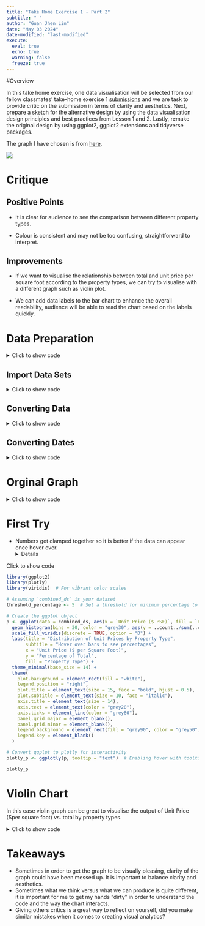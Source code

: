 ```yaml
---
title: "Take Home Exercise 1 - Part 2"
subtitle: " "
author: "Guan Jhen Lin"
date: "May 03 2024"
date-modified: "last-modified"
execute: 
  eval: true
  echo: true
  warning: false
  freeze: true
---
```


#Overview

In this take home exercise, one data visualisation will be selected from our fellow classmates' take-home exercise 1 [submissions](https://isss608-ay2023-24apr.netlify.app/take-home_ex/th_ex01#peer-learning) and we are task to provide critic on the submission in terms of clarity and aesthetics. Next, prepare a sketch for the alternative design by using the data visualisation design principles and best practices from Lesson 1 and 2. Lastly, remake the original design by using ggplot2, ggplot2 extensions and tidyverse packages.

The graph I have chosen is from [here](https://isss608-zjho008.netlify.app/take-home_ex/take-home_ex01/take-home_ex01).

![](images/zijun.png)

# Critique

::: panel:tabset
## Positive Points

-   It is clear for audience to see the comparison between different property types.

-   Colour is consistent and may not be too confusing, straightforward to interpret.

## Improvements

-   If we want to visualise the relationship between total and unit price per square foot according to the property types, we can try to visualise with a different graph such as violin plot.

-   We can add data labels to the bar chart to enhance the overall readability, audience will be able to read the chart based on the labels quickly.
:::

# Data Preparation
<details>

<summary>Click to show code</summary>
```r
pacman::p_load(tidyverse, scales, patchwork, ggtext, DT)
```
</details>

::: panel-tabset
## Import Data Sets

<details>

<summary>Click to show code</summary>
```r
ds1 <- read_csv("data/ds1.csv")
ds2 <- read_csv("data/ds2.csv")
ds3 <- read_csv("data/ds3.csv")
ds4 <- read_csv("data/ds4.csv")
ds5 <- read_csv("data/ds5.csv")
```
</details>


## Converting Data
<details>

<summary>Click to show code</summary>
```r

prepare_dataset <- function(ds) {
  colSums(is.na(ds))
  ds <- na.omit(ds)
  
  ds$`Type of Sale` <- tolower(as.character(ds$`Type of Sale`))
  ds$`Type of Sale` <- ifelse(ds$`Type of Sale` %in% c("new sale", "resale"), ds$`Type of Sale`, "other")
  ds$`Type of Sale` <- as.factor(ds$`Type of Sale`)
  
  ds$`Property Type` <- as.factor(ds$`Property Type`)
  
  ds$`Transacted Price ($)` <- as.numeric(gsub("[^0-9.]", "", ds$`Transacted Price ($)`, perl = TRUE))
  ds$`Area (SQFT)` <- as.numeric(gsub("[^0-9.]", "", ds$`Area (SQFT)`, perl = TRUE))
  ds$`Unit Price ($ PSF)` <- as.numeric(gsub("[^0-9.]", "", ds$`Unit Price ($ PSF)`, perl = TRUE))
  
  return(ds)
}

# Apply the function to each dataset
ds1 <- prepare_dataset(ds1)
ds2 <- prepare_dataset(ds2)
ds3 <- prepare_dataset(ds3)
ds4 <- prepare_dataset(ds4)
ds5 <- prepare_dataset(ds5)

# Combine the datasets
combined_ds <- rbind(ds1, ds2, ds3, ds4, ds5)


```
</details>

## Converting Dates
<details>

<summary>Click to show code</summary>
```r
# Convert Sale Date to Date format
ds1$`Sale Date` <- dmy(ds1$`Sale Date`)
ds2$`Sale Date` <- dmy(ds2$`Sale Date`)
ds3$`Sale Date` <- dmy(ds3$`Sale Date`)
ds4$`Sale Date` <- dmy(ds4$`Sale Date`)
ds5$`Sale Date` <- dmy(ds5$`Sale Date`)
```
</details>

:::

# Orginal Graph 
<details>

<summary>Click to show code</summary>
```r
library(ggplot2)

# Assuming `private_property_data` is your combined dataset
ggplot(data = combined_ds, aes(x = `Unit Price ($ PSF)`, fill = `Property Type`)) +
  geom_histogram(bins = 20, color = "grey30")

```
</details>

# First Try

-   Numbers get clamped together so it is better if the data can appear once hover over.
<details>

<summary>Click to show code</summary>
```r
library(ggplot2)
library(plotly)
library(viridis)  # For vibrant color scales

# Assuming `combined_ds` is your dataset
threshold_percentage <- 5  # Set a threshold for minimum percentage to display text

# Create the ggplot object
p <- ggplot(data = combined_ds, aes(x = `Unit Price ($ PSF)`, fill = `Property Type`, text = sprintf("Percentage: %.2f%%", ..count../sum(..count..)*100))) +
  geom_histogram(bins = 30, color = "grey30", aes(y = ..count../sum(..count..)*100), alpha = 0.8) +
  scale_fill_viridis(discrete = TRUE, option = "D") +
  labs(title = "Distribution of Unit Prices by Property Type",
       subtitle = "Hover over bars to see percentages",
       x = "Unit Price ($ per Square Foot)",
       y = "Percentage of Total",
       fill = "Property Type") +
  theme_minimal(base_size = 14) +
  theme(
    plot.background = element_rect(fill = "white"),
    legend.position = "right",
    plot.title = element_text(size = 15, face = "bold", hjust = 0.5),
    plot.subtitle = element_text(size = 10, face = "italic"),
    axis.title = element_text(size = 14),
    axis.text = element_text(color = "grey20"),
    axis.ticks = element_line(color = "grey80"),
    panel.grid.major = element_blank(),
    panel.grid.minor = element_blank(),
    legend.background = element_rect(fill = "grey90", color = "grey50", size = 0.5, linetype = "solid"),
    legend.key = element_blank()
  )

# Convert ggplot to plotly for interactivity
plotly_p <- ggplotly(p, tooltip = "text")  # Enabling hover with tooltip argument

plotly_p

```
</details>

# Violin Chart

In this case violin graph can be great to visualise the output of Unit Price (\$per square foot) vs. total by property types.

<details>

<summary>Click to show code</summary>
```r
# Assuming `combined_ds` is your dataset
ggplot(combined_ds, aes(x = `Property Type`, y = `Unit Price ($ PSF)`, fill = `Property Type`)) +
  geom_violin(trim = FALSE) +  # Draw the full range of the distribution
  geom_boxplot(width = 0.1, fill = "white", outlier.shape = NA) +  # Optional: add a narrow boxplot inside each violin for more detail
  scale_fill_viridis_d() +  # Vibrant color scale
  labs(title = "Distribution of Unit Prices by Property Type",
       subtitle = "Violin plots with embedded boxplots",
       x = "Property Type",
       y = "Unit Price ($ per Square Foot)") +
  theme_minimal() +
  theme(
    plot.background = element_rect(fill = "white"),
    legend.position = "none",  # Hide legend if not necessary
    plot.title = element_text(size = 15, face = "bold", hjust = 0.5),
    plot.subtitle = element_text(size = 10, face = "italic"),
    axis.title.x = element_text(size = 10),  # Adjust x-axis title size
    axis.title.y = element_text(size = 10),  # Adjust y-axis title size
    axis.text.x = element_text(angle = 45, hjust = 1, vjust = 1, size = 10, color = "grey20"),  # Adjust x-axis labels
    axis.ticks = element_line(color = "grey80"),
    panel.grid.major = element_blank(),
    panel.grid.minor = element_blank()
  )

# If you prefer to flip the axes to make the plot horizontal:
# p + coord_flip()

```
</details>


# Takeaways
- Sometimes in order to get the graph to be visually pleasing, clarity of the graph could have been messed up. It is important to balance clarity and aesthetics. 
- Sometimes what we think versus what we can produce is quite different, it is important for me to get my hands "dirty" in order to understand the code and the way the chart interacts. 
- Giving others critics is a great way to reflect on yourself, did you make similar mistakes when it comes to creating visual analytics? 



